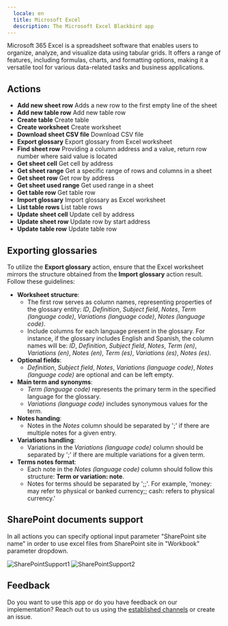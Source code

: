 ```yaml
---
  locale: en
  title: Microsoft Excel
  description: The Microsoft Excel Blackbird app
---
```


<LinkCard title="View on Github" target="_blank" href="https://github.com/bb-io/MicrosoftExcel" icon="github" />

Microsoft 365 Excel is a spreadsheet software that enables users to organize, analyze, and visualize data using tabular grids. It offers a range of features, including formulas, charts, and formatting options, making it a versatile tool for various data-related tasks and business applications.

## Actions

- **Add new sheet row**   Adds a new row to the first empty line of the sheet
- **Add new table row**   Add new table row
- **Create table**    Create table
- **Create worksheet**    Create worksheet
- **Download sheet CSV file**  Download CSV file
- **Export glossary**  Export glossary from Excel worksheet
- **Find sheet row**  Providing a column address and a value, return row number where said value is located
- **Get sheet cell**  Get cell by address
- **Get sheet range**  Get a specific range of rows and columns in a sheet
- **Get sheet row**   Get row by address
- **Get sheet used range**    Get used range in a sheet
- **Get table row**   Get table row
- **Import glossary**  Import glossary as Excel worksheet
- **List table rows**  List table rows
- **Update sheet cell**   Update cell by address
- **Update sheet row**    Update row by start address
- **Update table row**    Update table row

## Exporting glossaries

To utilize the **Export glossary** action, ensure that the Excel worksheet mirrors the structure obtained from the **Import glossary** action result. Follow these guidelines:

- **Worksheet structure**:
   - The first row serves as column names, representing properties of the glossary entity: _ID_, _Definition_, _Subject field_, _Notes_, _Term (language code)_, _Variations (language code)_, _Notes (language code)_.
   - Include columns for each language present in the glossary. For instance, if the glossary includes English and Spanish, the column names will be: _ID_, _Definition_, _Subject field_, _Notes_, _Term (en)_, _Variations (en)_, _Notes (en)_, _Term (es)_, _Variations (es)_, _Notes (es)_.
- **Optional fields**:
    - _Definition_, _Subject field_, _Notes_, _Variations (language code)_, _Notes (language code)_ are optional and can be left empty.
- **Main term and synonyms**:
    - _Term (language code)_ represents the primary term in the specified language for the glossary.
    - _Variations (language code)_ includes synonymous values for the term.
- **Notes handing**:
    - Notes in the _Notes_ column should be separated by ';' if there are multiple notes for a given entry.
- **Variations handling**:
    - Variations in the _Variations (language code)_ column should be separated by ';' if there are multiple variations for a given term.
- **Terms notes format**:
    - Each note in the _Notes (language code)_ column should follow this structure: **Term or variation: note**.
    - Notes for terms should be separated by ';;'. For example, 'money: may refer to physical or banked currency;; cash: refers to physical currency.'

## SharePoint documents support
In all actions you can specify optional input parameter "SharePoint site name" in order to use excel files from SharePoint site in "Workbook" parameter dropdown. 

![SharePointSupport1](https://raw.githubusercontent.com/bb-io/MicrosoftExcel/main//image/README/SharePointSupport1.png) ![SharePointSupport2](https://raw.githubusercontent.com/bb-io/MicrosoftExcel/main//image/README/SharePointSupport2.png)

## Feedback

Do you want to use this app or do you have feedback on our implementation? Reach out to us using the [established channels](https://www.blackbird.io/) or create an issue.


